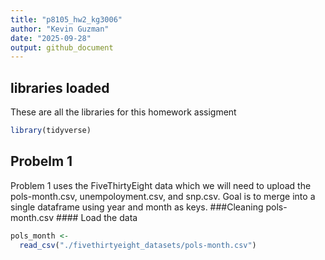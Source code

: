 ```yaml
---
title: "p8105_hw2_kg3006"
author: "Kevin Guzman"
date: "2025-09-28"
output: github_document
---
```


## libraries loaded 
These are all the libraries for this homework assigment 
```r
library(tidyverse)
```

## Probelm 1 
Problem 1 uses the FiveThirtyEight data which we will need to upload the pols-month.csv, unempoloyment.csv, and snp.csv. Goal is to merge into a single dataframe using year and month as keys. 
###Cleaning pols-month.csv
#### Load the data
```r
pols_month <- 
  read_csv("./fivethirtyeight_datasets/pols-month.csv") 
```


